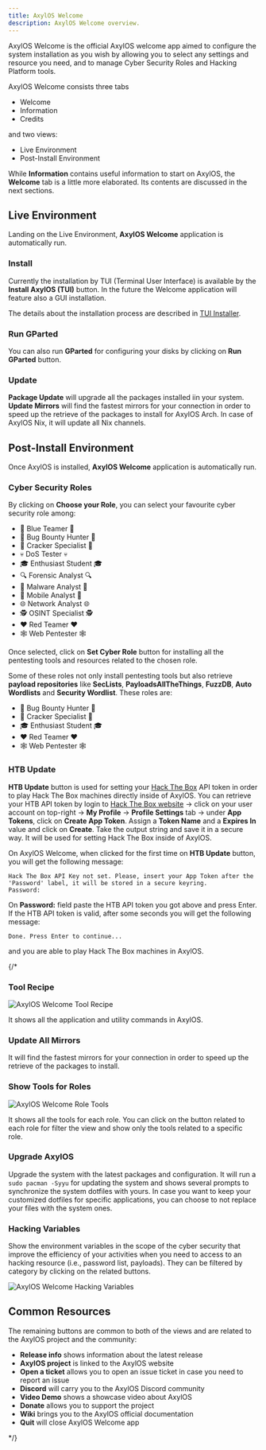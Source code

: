 ```yaml
---
title: AxylOS Welcome
description: AxylOS Welcome overview.
---
```


AxylOS Welcome is the official AxylOS welcome app aimed to configure the system installation as you wish by allowing you to select any settings and resource you need, and to manage Cyber Security Roles and Hacking Platform tools.

AxylOS Welcome consists three tabs
* Welcome
* Information
* Credits

and two views:
* Live Environment
* Post-Install Environment

While **Information** contains useful information to start on AxylOS, the **Welcome** tab is a little more elaborated. Its contents are discussed in the next sections.

## Live Environment

Landing on the Live Environment, **AxylOS Welcome** application is automatically run.


### Install

Currently the installation by TUI (Terminal User Interface) is available by the **Install AxylOS (TUI)** button. In the future the Welcome application will feature also a GUI installation.

The details about the installation process are described in [TUI Installer](/en/installation/aegis-tui/).

### Run GParted

You can also run **GParted** for configuring your disks by clicking on **Run GParted** button.

### Update

**Package Update** will upgrade all the packages installed iin your system. **Update Mirrors** will find the fastest mirrors for your connection in order to speed up the retrieve of the packages to install for AxylOS Arch. In case of AxylOS Nix, it will update all Nix channels.

## Post-Install Environment

Once AxylOS is installed, **AxylOS Welcome** application is automatically run.


### Cyber Security Roles

By clicking on **Choose your Role**, you can select your favourite cyber security role among:
* 💙 Blue Teamer 💙
* 🐞 Bug Bounty Hunter 🐞
* 🍘 Cracker Specialist 🍘
* 💀 DoS Tester 💀
* 🎓 Enthusiast Student 🎓
* 🔍 Forensic Analyst 🔍
* 🦠 Malware Analyst 🦠
* 📱 Mobile Analyst 📱
* 🌐 Network Analyst 🌐
* 🕵️ OSINT Specialist 🕵️
* ❤️ Red Teamer ❤️
* 🕸️ Web Pentester 🕸️

Once selected, click on **Set Cyber Role** button for installing all the pentesting tools and resources related to the chosen role.

Some of these roles not only install pentesting tools but also retrieve **payload repositories** like **SecLists**, **PayloadsAllTheThings**, **FuzzDB**, **Auto Wordlists** and **Security Wordlist**. These roles are:
* 🐞 Bug Bounty Hunter 🐞
* 🍘 Cracker Specialist 🍘
* 🎓 Enthusiast Student 🎓
* ❤️ Red Teamer ❤️
* 🕸️ Web Pentester 🕸️

### HTB Update

**HTB Update** button is used for setting your [Hack The Box](https://www.hackthebox.com/) API token in order to play Hack The Box machines directly inside of AxylOS.
You can retrieve your HTB API token by login to [Hack The Box website](https://app.hackthebox.com/) -> click on your user account on top-right -> **My Profile** -> **Profile Settings** tab -> under **App Tokens**, click on **Create App Token**. Assign a **Token Name** and a **Expires In** value and click on **Create**. Take the output string and save it in a secure way. It will be used for setting Hack The Box inside of AxylOS.

On AxylOS Welcome, when clicked for the first time on **HTB Update** button, you will get the following message:
```
Hack The Box API Key not set. Please, insert your App Token after the 'Password' label, it will be stored in a secure keyring.
Password:
```
On **Password:** field paste the HTB API token you got above and press Enter. If the HTB API token is valid, after some seconds you will get the following message:
```
Done. Press Enter to continue...
```
and you are able to play Hack The Box machines in AxylOS.

{/*

### Tool Recipe

![AxylOS Welcome Tool Recipe](@assets/images/AxylOS-welcome-toolrecipe.png)

It shows all the application and utility commands in AxylOS.

### Update All Mirrors

It will find the fastest mirrors for your connection in order to speed up the retrieve of the packages to install.

### Show Tools for Roles

![AxylOS Welcome Role Tools](@assets/images/AxylOS-welcome-roletools.png)

It shows all the tools for each role. You can click on the button related to each role for filter the view and show only the tools related to a specific role.

### Upgrade AxylOS

Upgrade the system with the latest packages and configuration. It will run a `sudo pacman -Syyu` for updating the system and shows several prompts to synchronize the system dotfiles with yours. In case you want to keep your customized dotfiles for specific applications, you can choose to not replace your files with the system ones.

### Hacking Variables

Show the environment variables in the scope of the cyber security that improve the efficiency of your activities when you need to access to an hacking resource (i.e., password list, payloads). They can be filtered by category by clicking on the related buttons.

![AxylOS Welcome Hacking Variables](@assets/images/AxylOS-welcome-variables.png)

## Common Resources

The remaining buttons are common to both of the views and are related to the AxylOS project and the community:
* **Release info** shows information about the latest release
* **AxylOS project** is linked to the AxylOS website
* **Open a ticket** allows you to open an issue ticket in case you need to report an issue
* **Discord** will carry you to the AxylOS Discord community
* **Video Demo** shows a showcase video about AxylOS
* **Donate** allows you to support the project
* **Wiki** brings you to the AxylOS official documentation
* **Quit** will close AxylOS Welcome app

*/}

<ImageComponent />
